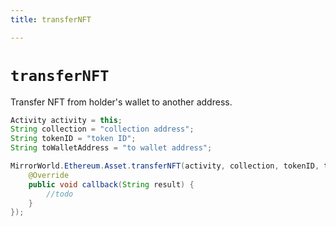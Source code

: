 ```yaml
---
title: transferNFT

---
```


# `transferNFT`

Transfer NFT from holder's wallet to another address.

```java
Activity activity = this;
String collection = "collection address";
String tokenID = "token ID";
String toWalletAddress = "to wallet address";

MirrorWorld.Ethereum.Asset.transferNFT(activity, collection, tokenID, toWalletAddress, new MirrorCallback() {
    @Override
    public void callback(String result) {
        //todo
    }
});
```
